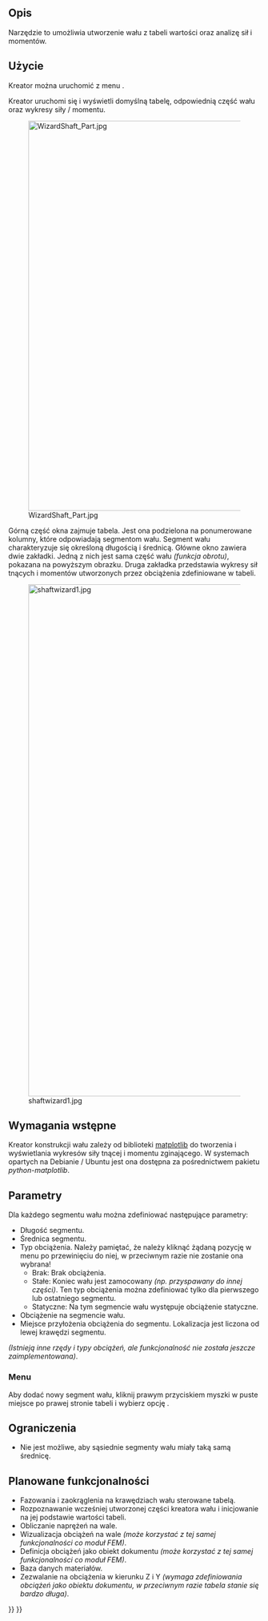 <languages/>

{{Docnav/pl
|[[PartDesign_InvoluteGear/pl|Koło zębate ewolwentowe]]
|[[PartDesign_MoveTip/pl|Ustaw czubek]]
|[[PartDesign_Workbench/pl|środowisko pracy Projekt Części]]
|IconL=PartDesign_InvoluteGear.svg
|IconR=PartDesign_MoveTip.svg
|IconC=Workbench_PartDesign.svg
}}

{{GuiCommand/pl
|Name=PartDesign WizardShaft
|Name/pl=Projekt Części: Kreator projektowania wału
|MenuLocation=Projekt Części → Kreator projektowania wału ...
|Workbenches=[[PartDesign_Workbench/pl|Projekt Części]]
}}

<span id="Description"></span>
==Opis==

Narzędzie to umożliwia utworzenie wału z tabeli wartości oraz analizę sił i momentów. 

<span id="Usage"></span>
==Użycie==

Kreator można uruchomić z menu {{MenuCommand|Projekt Części → [[File:PartDesign_WizardShaft.svg|20px]] Kreator projektowania wału ...}}.

Kreator uruchomi się i wyświetli domyślną tabelę, odpowiednią część wału oraz wykresy siły / momentu.

[[Image:WizardShaft_Part.jpg|780px]]

Górną część okna zajmuje tabela. Jest ona podzielona na ponumerowane kolumny, które odpowiadają segmentom wału. Segment wału charakteryzuje się określoną długością i średnicą. Główne okno zawiera dwie zakładki. Jedną z nich jest sama część wału ''(funkcja obrotu)'', pokazana na powyższym obrazku. Druga zakładka przedstawia wykresy sił tnących i momentów utworzonych przez obciążenia zdefiniowane w tabeli.

[[Image:shaftwizard1.jpg|1024px]]

<span id="Prerequisites"></span>
==Wymagania wstępne==

Kreator konstrukcji wału zależy od biblioteki [http://matplotlib.org/ matplotlib] do tworzenia i wyświetlania wykresów siły tnącej i momentu zginającego. W systemach opartych na Debianie / Ubuntu jest ona dostępna za pośrednictwem pakietu ''python-matplotlib''.

<span id="Parameters"></span>
==Parametry==

Dla każdego segmentu wału można zdefiniować następujące parametry:
* Długość segmentu.
* Średnica segmentu.
* Typ obciążenia. Należy pamiętać, że należy kliknąć żądaną pozycję w menu po przewinięciu do niej, w przeciwnym razie nie zostanie ona wybrana!
** Brak: Brak obciążenia.
** Stałe: Koniec wału jest zamocowany ''(np. przyspawany do innej części)''. Ten typ obciążenia można zdefiniować tylko dla pierwszego lub ostatniego segmentu.
** Statyczne: Na tym segmencie wału występuje obciążenie statyczne.
* Obciążenie na segmencie wału.
* Miejsce przyłożenia obciążenia do segmentu. Lokalizacja jest liczona od lewej krawędzi segmentu.
''(Istnieją inne rzędy i typy obciążeń, ale funkcjonalność nie została jeszcze zaimplementowana)''.

<span id="Menus"></span>
===Menu===

Aby dodać nowy segment wału, kliknij prawym przyciskiem myszki w puste miejsce po prawej stronie tabeli i wybierz opcję {{Button|Dodaj kolumnę}}.

<span id="Limitations"></span>
==Ograniczenia==

* Nie jest możliwe, aby sąsiednie segmenty wału miały taką samą średnicę.

<span id="Planned_functionality"></span>
==Planowane funkcjonalności==

* Fazowania i zaokrąglenia na krawędziach wału sterowane tabelą.
* Rozpoznawanie wcześniej utworzonej części kreatora wału i inicjowanie na jej podstawie wartości tabeli.
* Obliczanie naprężeń na wale.
* Wizualizacja obciążeń na wale ''(może korzystać z tej samej funkcjonalności co moduł FEM)''.
* Definicja obciążeń jako obiekt dokumentu ''(może korzystać z tej samej funkcjonalności co moduł FEM)''.
* Baza danych materiałów.
* Zezwalanie na obciążenia w kierunku Z i Y ''(wymaga zdefiniowania obciążeń jako obiektu dokumentu, w przeciwnym razie tabela stanie się bardzo długa)''.


{{Docnav/pl
|[[PartDesign_InvoluteGear/pl|Koło zębate ewolwentowe]]
|[[PartDesign_MoveTip/pl|Ustaw czubek]]
|[[PartDesign_Workbench/pl|środowisko pracy Projekt Części]]
|IconL=PartDesign_InvoluteGear.svg
|IconR=PartDesign_MoveTip.svg
|IconC=Workbench_PartDesign.svg
}}

{{PartDesign Tools navi{{#translation:}}}}
{{Userdocnavi{{#translation:}}}}
